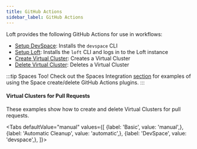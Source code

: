 ```yaml
---
title: GitHub Actions
sidebar_label: GitHub Actions
---
```




Loft provides the following GitHub Actions for use in workflows:
- [Setup DevSpace](https://github.com/loft-sh/setup-devspace): Installs the `devspace` CLI
- [Setup Loft](https://github.com/loft-sh/setup-loft): Installs the `loft` CLI and logs in to the Loft instance
- [Create Virtual Cluster](https://github.com/loft-sh/create-vcluster): Creates a Virtual Cluster
- [Delete Virtual Cluster](https://github.com/loft-sh/delete-vcluster): Deletes a Virtual Cluster

:::tip Spaces Too!
Check out the Spaces Integration [section](../spaces/github-actions) for
examples of using the Space create/delete GitHub Actions plugins.
:::


#### Virtual Clusters for Pull Requests

These examples show how to create and delete Virtual Clusters for pull requests.

<Tabs
    defaultValue="manual"
    values={[
        {label: 'Basic', value: 'manual',},
        {label: 'Automatic Cleanup', value: 'automatic',},
        {label: 'DevSpace', value: 'devspace',},
    ]}>
    <TabItem value="manual">
        <PartialIntegrationsVclusterPullRequestManual/>
    </TabItem>
    <TabItem value="automatic">
        <PartialIntegrationsVclusterPullRequestAutomatic/>
    </TabItem>
    <TabItem value="devspace">
        <PartialIntegrationsVclusterPullRequestDevspace/>
    </TabItem>
</Tabs>